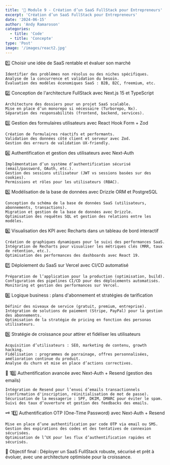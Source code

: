 ```yaml
---
title: '🚀 Module 9 - Création d’un SaaS FullStack pour Entrepreneurs'
excerpt: 'Création d’un SaaS FullStack pour Entrepreneurs'
date: '2024-06-15'
author: 'Andy Ramaroson'
categories:
  - title: 'Code'
  - title: 'Concepte'
type: 'Post'
image: '/images/react2.jpg'
---
```


1️⃣ Choisir une idée de SaaS rentable et évaluer son marché

    Identifier des problèmes non résolus ou des niches spécifiques.
    Analyse de la concurrence et validation du besoin.
    Évaluation des modèles économiques SaaS : B2B, B2C, freemium, etc.

2️⃣ Conception de l'architecture FullStack avec Next.js 15 et TypeScript

    Architecture des dossiers pour un projet SaaS scalable.
    Mise en place d’un monorepo si nécessaire (Turborepo, Nx).
    Séparation des responsabilités (frontend, backend, services).

3️⃣ Gestion des formulaires utilisateurs avec React Hook Form + Zod

    Création de formulaires réactifs et performants.
    Validation des données côté client et serveur avec Zod.
    Gestion des erreurs de validation UX-friendly.

4️⃣ Authentification et gestion des utilisateurs avec Next-Auth

    Implémentation d’un système d’authentification sécurisé (email/password, OAuth, etc.).
    Gestion des sessions utilisateur (JWT vs sessions basées sur des cookies).
    Permissions et rôles pour les utilisateurs (RBAC).

5️⃣ Modélisation de la base de données avec Drizzle ORM et PostgreSQL

    Conception du schéma de la base de données SaaS (utilisateurs, abonnements, transactions).
    Migration et gestion de la base de données avec Drizzle.
    Optimisation des requêtes SQL et gestion des relations entre les modèles.

6️⃣ Visualisation des KPI avec Recharts dans un tableau de bord interactif

    Création de graphiques dynamiques pour le suivi des performances SaaS.
    Intégration de Recharts pour visualiser les métriques clés (MRR, taux de rétention, etc.).
    Optimisation des performances des dashboards avec React 19.

7️⃣ Déploiement du SaaS sur Vercel avec CI/CD automatisé

    Préparation de l’application pour la production (optimisation, build).
    Configuration des pipelines CI/CD pour des déploiements automatisés.
    Monitoring et gestion des performances sur Vercel.

8️⃣ Logique business : plans d'abonnement et stratégies de tarification

    Définir des niveaux de service (gratuit, premium, entreprise).
    Intégration de solutions de paiement (Stripe, PayPal) pour la gestion des abonnements.
    Optimisation de la stratégie de pricing en fonction des personas utilisateurs.

9️⃣ Stratégie de croissance pour attirer et fidéliser les utilisateurs

    Acquisition d’utilisateurs : SEO, marketing de contenu, growth hacking.
    Fidélisation : programmes de parrainage, offres personnalisées, amélioration continue du produit.
    Analyse du churn et mise en place d’actions correctives.

🔐 10️⃣ Authentification avancée avec Next-Auth + Resend (gestion des emails)

    Intégration de Resend pour l’envoi d’emails transactionnels (confirmation d'inscription, réinitialisation de mot de passe).
    Sécurisation de la messagerie : SPF, DKIM, DMARC pour éviter le spam.
    Suivi des taux d’ouverture et gestion des feedbacks des emails.

🗝️ 11️⃣ Authentification OTP (One-Time Password) avec Next-Auth + Resend

    Mise en place d’une authentification par code OTP via email ou SMS.
    Gestion des expirations des codes et des tentatives de connexion sécurisées.
    Optimisation de l’UX pour les flux d’authentification rapides et sécurisés.

🎯 Objectif final : Déployer un SaaS FullStack robuste, sécurisé et prêt à évoluer, avec une architecture optimisée pour la croissance.